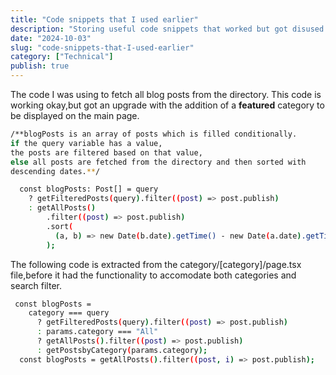 ```yaml
---
title: "Code snippets that I used earlier"
description: "Storing useful code snippets that worked but got disused because of improvement."
date: "2024-10-03"
slug: "code-snippets-that-I-used-earlier"
category: ["Technical"]
publish: true
---
```


The code I was using to fetch all blog posts from the directory. This code is working okay,but got an upgrade with the
addition of a **featured** category to be displayed on the main page.

```bash
/**blogPosts is an array of posts which is filled conditionally.
if the query variable has a value,
the posts are filtered based on that value,
else all posts are fetched from the directory and then sorted with
descending dates.**/

  const blogPosts: Post[] = query
    ? getFilteredPosts(query).filter((post) => post.publish)
    : getAllPosts()
        .filter((post) => post.publish)
        .sort(
          (a, b) => new Date(b.date).getTime() - new Date(a.date).getTime()
        );
```

The following code is extracted from the category/[category]/page.tsx file,before it had the functionality to
accomodate both categories and search filter.

```bash
 const blogPosts =
    category === query
      ? getFilteredPosts(query).filter((post) => post.publish)
      : params.category === "All"
      ? getAllPosts().filter((post) => post.publish)
      : getPostsbyCategory(params.category);
  const blogPosts = getAllPosts().filter((post, i) => post.publish);
```
